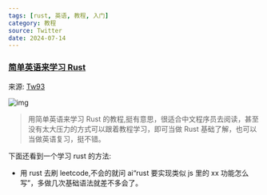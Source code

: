 ```yaml
---
tags: [rust, 英语, 教程, 入门]
category: 教程
source: Twitter
date: 2024-07-14
---
```


### [简单英语来学习 Rust](https://github.com/Dhghomon/easy_rust)

来源: [Tw93](https://x.com/HiTw93/status/1811550036120994026)

![img](/sections/006.png)

> 用简单英语来学习 Rust 的教程,挺有意思，很适合中文程序员去阅读，甚至没有太大压力的方式可以跟着教程学习，即可当做 Rust 基础了解，也可以当做英语复习，挺不错。


下面还看到一个学习 rust 的方法:

-   用 rust 去刷 leetcode,不会的就问 ai“rust 要实现类似 js 里的 xx 功能怎么写”，多做几次基础语法就差不多会了。
